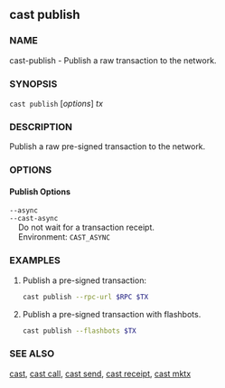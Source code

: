 
## cast publish

### NAME

cast-publish - Publish a raw transaction to the network.

### SYNOPSIS

`cast publish` [*options*] _tx_

### DESCRIPTION

Publish a raw pre-signed transaction to the network.

### OPTIONS

#### Publish Options

`--async`  
`--cast-async`  
&nbsp;&nbsp;&nbsp;&nbsp;Do not wait for a transaction receipt.  
&nbsp;&nbsp;&nbsp;&nbsp;Environment: `CAST_ASYNC`

<RpcOptions />

<CommonOptions />

### EXAMPLES

1. Publish a pre-signed transaction:

   ```sh
   cast publish --rpc-url $RPC $TX
   ```

2. Publish a pre-signed transaction with flashbots.
   ```sh
   cast publish --flashbots $TX
   ```

### SEE ALSO

[cast](./cast.md), [cast call](./cast-call.md), [cast send](./cast-send.md), [cast receipt](./cast-receipt.md), [cast mktx](./cast-mktx.md)

